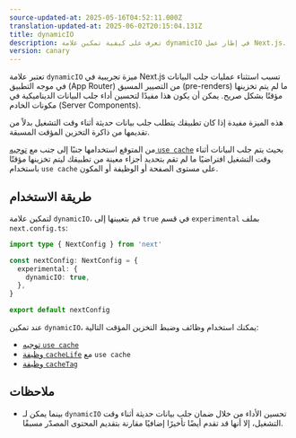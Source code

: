 ```yaml
---
source-updated-at: 2025-05-16T04:52:11.000Z
translation-updated-at: 2025-06-02T20:15:04.131Z
title: dynamicIO
description: تعرف على كيفية تمكين علامة dynamicIO في إطار عمل Next.js.
version: canary
---
```


تعتبر علامة `dynamicIO` ميزة تجريبية في Next.js تسبب استثناء عمليات جلب البيانات في موجه التطبيق (App Router) من التصيير المسبق (pre-renders) ما لم يتم تخزينها مؤقتًا بشكل صريح. يمكن أن يكون هذا مفيدًا لتحسين أداء جلب البيانات الديناميكية في مكونات الخادم (Server Components).

هذه الميزة مفيدة إذا كان تطبيقك يتطلب جلب بيانات حديثة أثناء وقت التشغيل بدلاً من تقديمها من ذاكرة التخزين المؤقت المسبقة.

من المتوقع استخدامها جنبًا إلى جنب مع [توجيه `use cache`](/docs/app/api-reference/directives/use-cache) بحيث يتم جلب البيانات أثناء وقت التشغيل افتراضيًا ما لم تقم بتحديد أجزاء معينة من تطبيقك ليتم تخزينها مؤقتًا باستخدام `use cache` على مستوى الصفحة أو الوظيفة أو المكون.

## طريقة الاستخدام

لتمكين علامة `dynamicIO`، قم بتعيينها إلى `true` في قسم `experimental` بملف `next.config.ts`:

```ts filename="next.config.ts"
import type { NextConfig } from 'next'

const nextConfig: NextConfig = {
  experimental: {
    dynamicIO: true,
  },
}

export default nextConfig
```

عند تمكين `dynamicIO`، يمكنك استخدام وظائف وضبط التخزين المؤقت التالية:

- [توجيه `use cache`](/docs/app/api-reference/directives/use-cache)
- [وظيفة `cacheLife`](/docs/app/api-reference/config/next-config-js/cacheLife) مع `use cache`
- [وظيفة `cacheTag`](/docs/app/api-reference/functions/cacheTag)

## ملاحظات

- بينما يمكن لـ `dynamicIO` تحسين الأداء من خلال ضمان جلب بيانات حديثة أثناء وقت التشغيل، إلا أنها قد تقدم أيضًا تأخيرًا إضافيًا مقارنة بتقديم المحتوى المصدّر مسبقًا.